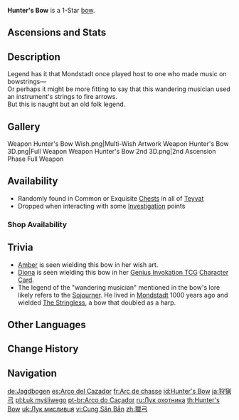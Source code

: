 {{Weapon Infobox
|id             = 15101
|image          = <gallery>
Weapon Hunter's Bow.png|Base
Weapon Hunter's Bow 2nd.png|2nd Ascension
</gallery>
|type           = Bow
|series         = 1-Star
|releaseDate    = 2020-09-28
|quality        = 1
|base_atk       = 23
|obtain         = Chests
|obtain2        = Investigation
|obtain3        = Shops
|obtain4        = Default
}}
{{Description|A hunter's music consists of but two sounds: the twang of the bowstring and the whoosh of soaring arrows.}}
'''Hunter's Bow''' is a 1-Star [[bow]].

==Ascensions and Stats==
{{Weapon Ascensions and Stats
|ascendMat1 = Boreal Wolf's Milk Tooth
|ascendMat2 = Boreal Wolf's Cracked Tooth
|ascendMat3 = Boreal Wolf's Broken Fang
|bossMat1   = Dead Ley Line Branch
|bossMat2   = Dead Ley Line Leaves
|commonMat1 = Treasure Hoarder Insignia
|commonMat2 = Silver Raven Insignia
}}

==Description==
Legend has it that Mondstadt once played host to one who made music on bowstrings&mdash;<br />
Or perhaps it might be more fitting to say that this wandering musician used an instrument's strings to fire arrows.<br />
But this is naught but an old folk legend.

==Gallery==
<gallery>
Weapon Hunter's Bow Wish.png|Multi-Wish Artwork
Weapon Hunter's Bow 3D.png|Full Weapon
Weapon Hunter's Bow 2nd 3D.png|2nd Ascension Phase Full Weapon
</gallery>

==Availability==
*Randomly found in Common or Exquisite [[Chests]] in all of [[Teyvat]]
*Dropped when interacting with some [[Investigation]] points
===Shop Availability===
{{Shop Availability}}

==Trivia==
*[[Amber]] is seen wielding this bow in her wish art.
*[[Diona]] is seen wielding this bow in her [[Genius Invokation TCG]] [[Diona (Character Card)|Character Card]].
*The legend of the "wandering musician" mentioned in the bow's lore likely refers to the [[Sojourner]]. He lived in [[Mondstadt]] 1000 years ago and wielded [[The Stringless]], a bow that doubled as a harp.

==Other Languages==
{{Other Languages
|en      = Hunter's Bow
|zhs     = 猎弓
|zhs_rm  = Liègōng
|zht     = 獵弓
|zht_rm  = Liègōng
|zh_tl   = Hunting Bow
|ja      = 狩猟弓
|ja_rm   = Shuryou Yumi
|ja_tl   = Hunting Bow
|ko      = 사냥활
|ko_rm   = Sanyanghwal
|ko_tl   = Hunting Bow
|es      = Arco del Cazador
|es_tl   = Hunter's Bow
|fr      = Arc de chasse
|fr_tl   = Hunting Bow
|ru      = Лук охотника
|ru_tl   = Hunter's Bow
|th      = Hunter's Bow
|vi      = Cung Săn Bắn
|vi_tl   = Hunting Bow
|de      = Jagdbogen
|de_tl   = Hunting Bow
|id      = Hunter's Bow
|pt      = Arco do Caçador
|pt_tl   = Hunter's Bow
|tr      = Avcı Yayı
|tr_tl   = 
|it      = Arco da caccia
|it_tl   = Hunting Bow
}}

==Change History==
{{Change History|1.0}}

==Navigation==
{{Weapons by Series Navbox|series=1-Star}}
{{Weapon Navbox|type=Bows}}

[[de:Jagdbogen]]
[[es:Arco del Cazador]]
[[fr:Arc de chasse]]
[[id:Hunter's Bow]]
[[ja:狩猟弓]]
[[pl:Łuk myśliwego]]
[[pt-br:Arco do Caçador]]
[[ru:Лук охотника]]
[[th:Hunter's Bow]]
[[uk:Лук мисливця]]
[[vi:Cung Săn Bắn]]
[[zh:獵弓]]